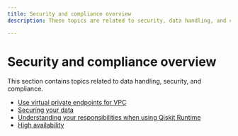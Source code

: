 ```yaml
---
title: Security and compliance overview
description: These topics are related to security, data handling, and compliance.

---
```


# Security and compliance overview

This section contains topics related to data handling, security, and compliance. 

* [Use virtual private endpoints for VPC](/docs/security/virtual-private-endpoints)
* [Securing your data](/docs/security/secure-data)
* [Understanding your responsibilities when using Qiskit Runtime](/docs/security/responsibilities)
* [High availability](/docs/security/ha-dr)